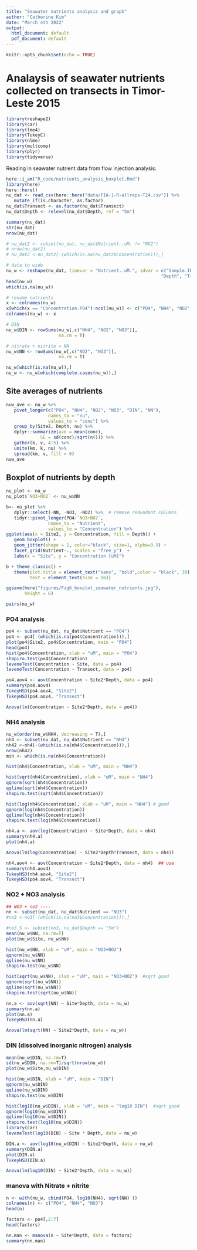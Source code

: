 ```yaml
---
title: "Seawater nutrients analysis and graph"
author: "Catherine Kim"
date: "March 4th 2022"
output:
  html_document: default
  pdf_document: default
---
```


```r
knitr::opts_chunk$set(echo = TRUE)
```

# Analaysis of seawater nutrients collected on transects in Timor-Leste 2015

```r
library(reshape2)
library(car)
library(lme4)
library(TukeyC)
library(nlme)
library(multcomp)
library(plyr)
library(tidyverse)
```

Reading in seawater nutrient data from flow injection analysis:

```r
here::i_am("R_code/nutrients_analysis_boxplot.Rmd")
library(here)
here::here()
nu_dat <- read_csv(here::here("data/FIA-1-R-allreps-T24.csv")) %>% 
   mutate_if(is.character, as.factor)
nu_dat$Transect <- as.factor(nu_dat$Transect)  
nu_dat$Depth <- relevel(nu_dat$Depth, ref = "5m")

summary(nu_dat)
str(nu_dat)
nrow(nu_dat)

# nu_dat2 <- subset(nu_dat, nu_dat$Nutrient..uM. != "NO2")
# nrow(nu_dat2)
# nu_dat2 <-nu_dat2[-(which(is.na(nu_dat2$Concentration))),]
```

```r
# data to wide
nu_w <- reshape(nu_dat, timevar = "Nutrient..uM.", idvar = c("Sample.ID", "Site2", "Site",
                                                           "Depth", "Transect", "Rep", "Location"), direction = "wide")
head(nu_w)
which(is.na(nu_w))

# rename nutrients
x <- colnames(nu_w)
x[which(x == "Concentration.PO4"):ncol(nu_w)] <- c("PO4", "NH4", "NO2", "NO3")
colnames(nu_w) <- x

# DIN
nu_w$DIN <- rowSums(nu_w[,c("NH4", "NO2", "NO3")],
                    na.rm = T)

# nitrate + nitrite = NN
nu_w$NN <- rowSums(nu_w[,c("NO2", "NO3")],
                    na.rm = T)

nu_w[which(is.na(nu_w)),]
nu_w <- nu_w[which(complete.cases(nu_w)),]
```

## Site averages of nutrients

```r
nuw_ave <- nu_w %>% 
   pivot_longer(c("PO4", "NH4", "NO2", "NO3", "DIN", "NN"), 
                names_to = "nu", 
                values_to = "conc") %>% 
   group_by(Site2, Depth, nu) %>% 
   dplyr::summarize(ave = mean(conc),
             SE = sd(conc)/sqrt(n())) %>%
   gather(k, v, 4:5) %>% 
   unite(km, k, nu) %>% 
   spread(km, v, fill = 0)
nuw_ave
```

## Boxplot of nutrients by depth

```r
nu_plot <- nu_w
nu_plot$`NO3+NO2` <- nu_w$NN

b<- nu_plot %>% 
   dplyr::select(-NN, -NO3, -NO2) %>%  # remove redundant columns 
   tidyr::pivot_longer(PO4:`NO3+NO2`,
                names_to = "Nutrient",
                values_to = "Concentration") %>% 
ggplot(aes(x = Site2, y = Concentration, fill = Depth)) + 
   geom_boxplot() + 
   geom_jitter(shape = 1, color="black", size=1, alpha=0.9) +
   facet_grid(Nutrient~., scales = "free_y")  +
   labs(x = "Site", y = "Concentration [uM]")

b + theme_classic() +
   theme(plot.title = element_text("sans", "bold",color = "black", 30),
         text = element_text(size = 16))

ggsave(here("figures/Fig6_boxplot_seawater_nutrients.jpg"),
       height = 6)
```

```r
pairs(nu_w)
```

### PO4 analysis

```r
po4 <- subset(nu_dat, nu_dat$Nutrient == "PO4")
po4 <- po4[-(which(is.na(po4$Concentration))),]
plot(po4$Site2, po4$Concentration, main = "PO4")
head(po4)
hist(po4$Concentration, xlab = "uM", main = "PO4")
shapiro.test(po4$Concentration)
leveneTest(Concentration ~ Site, data = po4)
leveneTest(Concentration ~ Transect, data = po4)
```

```r
po4.aov4 <- aov(Concentration ~ Site2*Depth, data = po4)  
summary(po4.aov4)
TukeyHSD(po4.aov4, "Site2")
TukeyHSD(po4.aov4, "Transect")

Anova(lm(Concentration ~ Site2*Depth, data = po4))
```

### NH4 analysis

```r
nu_w[order(nu_w$NH4, decreasing = T),]
nh4 <- subset(nu_dat, nu_dat$Nutrient == "NH4")
nh42 <-nh4[-(which(is.na(nh4$Concentration))),]
nrow(nh42)
min <- which(is.na(nh4$Concentration))

hist(nh4$Concentration, xlab = "uM", main = "NH4")

hist(sqrt(nh4$Concentration), xlab = "uM", main = "NH4")
qqnorm(sqrt(nh4$Concentration))
qqline(sqrt(nh4$Concentration))
shapiro.test(sqrt(nh4$Concentration))

hist(log(nh4$Concentration), xlab = "uM", main = "NH4") # good
qqnorm(log(nh4$Concentration))
qqline(log(nh4$Concentration))
shapiro.test(log(nh4$Concentration))
```

```r
nh4.a <- aov(log(Concentration) ~ Site*Depth, data = nh4)
summary(nh4.a)
plot(nh4.a)

Anova(lm(log(Concentration) ~ Site2*Depth*Transect, data = nh4))

nh4.aov4 <- aov(Concentration ~ Site2*Depth, data = nh4)  ## use
summary(nh4.aov4)
TukeyHSD(nh4.aov4, "Site2")
TukeyHSD(po4.aov4, "Transect")
```

### NO2 + NO3 analysis

```r
## NO3 + no2 ----
nn <- subset(nu_dat, nu_dat$Nutrient == "NO3")
#no3 <-no3[-(which(is.na(no3$Concentration))),]

#no3_S <- subset(no3, nu_dat$Depth == "5m")
mean(nu_w$NN, na.rm=T)
plot(nu_w$Site, nu_w$NN)

hist(nu_w$NN, xlab = "uM", main = "NO3+NO2")
qqnorm(nu_w$NN)
qqline(nu_w$NN)
shapiro.test(nu_w$NN)

hist(sqrt(nu_w$NN), xlab = "uM", main = "NO3+NO2")  #sqrt good
qqnorm(sqrt(nu_w$NN))
qqline(sqrt(nu_w$NN))
shapiro.test(sqrt(nu_w$NN))

nn.a <- aov(sqrt(NN) ~ Site*Depth, data = nu_w)
summary(nn.a)
plot(nn.a)
TukeyHSD(nn.a)

Anova(lm(sqrt(NN) ~ Site2*Depth, data = nu_w))
```

### DIN (dissolved inorganic nitrogen) analysis

```r
mean(nu_w$DIN, na.rm=T)
sd(nu_w$DIN, na.rm=T)/sqrt(nrow(nu_w))
plot(nu_w$Site,nu_w$DIN)

hist(nu_w$DIN, xlab = "uM", main = "DIN")
qqnorm(nu_w$DIN)
qqline(nu_w$DIN)
shapiro.test(nu_w$DIN)

hist(log10(nu_w$DIN), xlab = "uM", main = "log10 DIN")  #sqrt good
qqnorm(log10(nu_w$DIN))
qqline(log10(nu_w$DIN))
shapiro.test(log10(nu_w$DIN))
library(car)
leveneTest(log10(DIN) ~ Site * Depth, data = nu_w)
```

```r
DIN.a <- aov(log10(nu_w$DIN) ~ Site2*Depth, data = nu_w)
summary(DIN.a)
plot(DIN.a)
TukeyHSD(DIN.a)

Anova(lm(log10(DIN) ~ Site2*Depth, data = nu_w))
```

### manova with Nitrate + nitrite

```r
n <- with(nu_w, cbind(PO4, log10(NH4), sqrt(NN) ))
colnames(n) <- c("PO4", "NH4", "NO3")
head(n)

factors <- po4[,2:7]
head(factors)

nn.man <- manova(n ~ Site*Depth, data = factors)
summary(nn.man)
```
